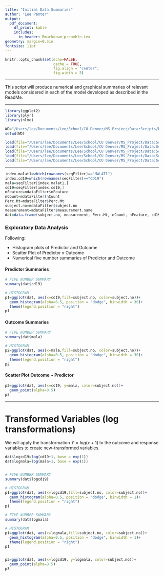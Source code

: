 ```yaml
---
title: "Initial Data Summaries"
author: "Lee Panter"
output: 
  pdf_document:
    df_print: kable
    includes:
      in_header: Rmarkdown_preamble.tex
geometry: margin=0.5in
fontsize: 11pt
---
```


<!------------------------------------------------------------------------------>
<!--  ####  KNITR Setup & Script Information   #### -->
<!------------------------------------------------------------------------------>

<!--  ####  KNITR Specs   #### -->
```r
knitr::opts_chunk$set(echo=FALSE, 
                      cache = TRUE, 
                      fig.align = "center",
                      fig.width = 5)
```
***

<!--  ####  Description   #### -->
\begin{center}
\LARGE{\underline{\textbf{Description}}}
\end{center}

This script will produce numerical and graphical summaries of relevant models considered in each of the model developed as described in the ReadMe.  

***

<!--  Packages -->  
```r
library(ggplot2)
library(plyr)
library(nlme)
```


<!--  Working Directory  -->       
```r
WD="/Users/lee/Documents/Lee/School/CU Denver/MS_Project/Data:Scripts/RBC/Modeling/InitialDataSummaries"
setwd(WD)
```


<!-- Data  &  Variables -->       
```r
load(file="/Users/lee/Documents/Lee/School/CU Denver/MS_Project/Data:Scripts/FinalData/InitialModels/InterceptOnly/alldatFilter.RData")
load(file="/Users/lee/Documents/Lee/School/CU Denver/MS_Project/Data:Scripts/FinalData/InitialModels/InterceptOnly/flowFilter.RData")
load(file="/Users/lee/Documents/Lee/School/CU Denver/MS_Project/Data:Scripts/FinalData/InitialModels/InterceptOnly/indseqFilter.RData")
load(file="/Users/lee/Documents/Lee/School/CU Denver/MS_Project/Data:Scripts/FinalData/InitialModels/InterceptOnly/mdataFilter.RData")
load(file="/Users/lee/Documents/Lee/School/CU Denver/MS_Project/Data:Scripts/FinalData/InitialModels/InterceptOnly/seqFilter.RData")
```
***
<!------------------------------------------------------------------------------>


<!------------------------------------------------------------------------------>
<!-- Begin Script -->       
<!------------------------------------------------------------------------------>
\begin{center}
\LARGE{\underline{\textbf{Begin Script}}}
\end{center}

\vspace{10pt}

```r
index.malat1=which(rownames(seqFilter)=="MALAT1")
index.cd19=which(rownames(seqFilter)=="CD19")
mala=seqFilter[index.malat1,]
cd19=seqFilter[index.cd19,]
nFeature=mdataFilter$nFeature
nCount=mdataFilter$nCount
Perc.Mt=mdataFilter$Perc.Mt
subject.no=mdataFilter$subject.no
measurement=mdataFilter$measurement.name
dat=data.frame(subject.no, measurement, Perc.Mt, nCount, nFeature, cd19, mala)
```


### Exploratory Data Analysis

Following:

* Histogram plots of Predictor and Outcome
* Scatter Plot of Predictor v Outcome
* Numerical five number summaries of Predictor and Outcome

#### Predictor Summaries
```r
# FIVE NUMBER SUMMARY
summary(dat$cd19)

# HISTOGRAM
p1=ggplot(dat, aes(x=cd19,fill=subject.no, color=subject.no))+
  geom_histogram(alpha=0.5, position = "dodge", binwidth = 30)+
  theme(legend.position = "right")
p1
```

#### Outcome Summaries
```r
# FIVE NUMBER SUMMARY
summary(dat$mala)

# HISTOGRAM
p2=ggplot(dat, aes(x=mala,fill=subject.no, color=subject.no))+
  geom_histogram(alpha=0.5, position = "dodge", binwidth = 30)+
  theme(legend.position = "right")
p2
```

#### Scatter Plot Outcome ~ Predictor

```r
p3=ggplot(dat, aes(x=cd19, y=mala, color=subject.no))+
  geom_point(alpha=0.5)
p3
```




***

# Transformed Variables (log transformations)

We will apply the transformation $Y=log(x+1)$ to the outcome and response variables to create new-transformed variables.


```r
dat$logcd19=log(cd19+1, base = exp(1))
dat$logmala=log(mala+1, base = exp(1))


# FIVE NUMBER SUMMARY
summary(dat$logcd19)

# HISTOGRAM
p1=ggplot(dat, aes(x=logcd19,fill=subject.no, color=subject.no))+
  geom_histogram(alpha=0.5, position = "dodge", binwidth = 1)+
  theme(legend.position = "right")
p1

# FIVE NUMBER SUMMARY
summary(dat$logmala)

# HISTOGRAM
p1=ggplot(dat, aes(x=logmala,fill=subject.no, color=subject.no))+
  geom_histogram(alpha=0.5, position = "dodge", binwidth = 1)+
  theme(legend.position = "right")
p1


p3=ggplot(dat, aes(x=logcd19, y=logmala, color=subject.no))+
  geom_point(alpha=0.5)
p3
```
\begin{center}
\LARGE{\underline{\textbf{End Script}}}
\end{center}
<!------------------------------------------------------------------------------>
<!-- End Script -->       
<!------------------------------------------------------------------------------>


<!------------------------------------------------------------------------------>
<!-- Post-Script -->       
<!------------------------------------------------------------------------------>

<!-- Notes:        -->       

<!-- Compilation Errors -->       

<!-- Execution Errors -->

<!-- Next Scripts to Consider -->

<!------------------------------------------------------------------------------>

